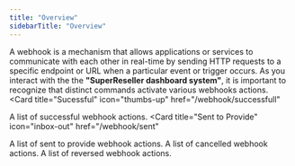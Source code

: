 ```yaml
---
title: "Overview"
sidebarTitle: "Overview"
---
```


A webhook is a mechanism that allows applications or services to communicate with each other in real-time by sending HTTP requests to a specific endpoint or URL when a particular event or trigger occurs. As you interact with the the **"SuperReseller dashboard system"**, it is important to recognize that distinct commands activate various webhooks actions.
<CardGroup cols={2}>
  <Card
    title="Sucessful"
    icon="thumbs-up"
    href="/webhook/successfull"
  >
  A list of successful webhook actions.
  </Card>
  <Card
    title="Sent to Provide"
    icon="inbox-out"
    href="/webhook/sent"
  >
  A list of sent to provide webhook actions.
  </Card>
  <Card title="Cancelled" icon="ban" href="/webhook/cancelled">
    A list of cancelled webhook actions.
  </Card>
  <Card title="Reversed" icon="backward" href="/webhook/reversed">
    A list of reversed webhook actions.
  </Card>
</CardGroup>